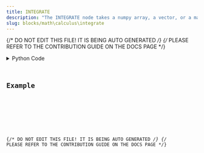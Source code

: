```yaml
---
title: INTEGRATE
description: "The INTEGRATE node takes a numpy array, a vector, or a matrix as input and integrates it using the composite trapezoidal rule."
slug: blocks/math\calculus\integrate
---
```


{/* DO NOT EDIT THIS FILE! IT IS BEING AUTO GENERATED */}
{/* PLEASE REFER TO THE CONTRIBUTION GUIDE ON THE DOCS PAGE */}


<PythonDocsDisplay docstring={docstring} />
<details>
<summary>Python Code</summary>



<Code code={pythonCode} lang="py" wrap theme="dracula" />

[Find this Flojoy Block on GitHub](https://github.com/flojoy-ai/blocks/blob/main/blocks/MATH\CALCULUS\INTEGRATE/INTEGRATE.py)

</details>

## Example


<GetHelpWidget />


<AppDisplay app={app} blockName="INTEGRATE" client:visible />


<Example />

{/* DO NOT EDIT THIS FILE! IT IS BEING AUTO GENERATED */}
{/* PLEASE REFER TO THE CONTRIBUTION GUIDE ON THE DOCS PAGE */}
